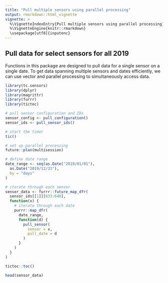 ```yaml
---
title: "Pull multiple sensors using parallel processing"
output: rmarkdown::html_vignette
vignette: >
  %\VignetteIndexEntry{Pull multiple sensors using parallel processing}
  %\VignetteEngine{knitr::rmarkdown}
  \usepackage[utf8]{inputenc}
---
```


## Pull data for select sensors for all 2019  

Functions in this package are designed to pull data for a single sensor on a single date. To get data spanning multiple sensors and dates efficiently, we can use vector and parallel processing to simultaneously access data.

```r
library(tc.sensors)
library(dplyr)
library(magrittr)
library(furrr)
library(tictoc)

# pull sensor configuration and IDs
sensor_config <- pull_configuration()
sensor_ids <- pull_sensor_ids()

# start the timer
tic()

# set up parallel processing
future::plan(multisession)

# define date range
date_range <- seq(as.Date("2019/01/01"),
  as.Date("2019/12/31"),
  by = "days"
)

# iterate through each sensor
sensor_data <- furrr::future_map_dfr(
  sensor_ids[[1]][633:640],
  function(x) {
    # iterate through each date
    purrr::map_dfr(
      date_range,
      function(d) {
        pull_sensor(
          sensor = x,
          pull_date = d
        )
      }
    )
  }
)

tictoc::toc()

head(sensor_data)
```
